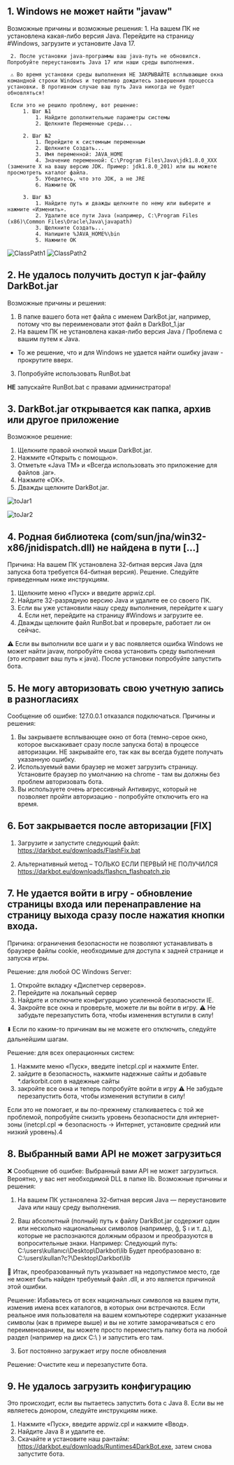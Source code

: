 ## 1. Windows не может найти "javaw"
Возможные причины и возможные решения:
     1. На вашем ПК не установлена какая-либо версия Java. Перейдите на страницу #Windows, загрузите и установите Java 17.

     2. После установки java-программы ваш java-путь не обновился. Попробуйте переустановить Java 17 или наши среды выполнения.

     ⚠️ Во время установки среды выполнения НЕ ЗАКРЫВАЙТЕ всплывающие окна командной строки Windows и терпеливо дождитесь завершения процесса установки. В противном случае ваш путь Java никогда не будет обновляться!

     Если это не решило проблему, вот решение:
         1. Шаг №1
             1. Найдите дополнительные параметры системы
             2. Щелкните Переменные среды...

         2. Шаг №2
             1. Перейдите к системным переменным
             2. Щелкните Создать...
             3. Имя переменной: JAVA_HOME
             4. Значение переменной: C:\Program Files\Java\jdk1.8.0_XXX (замените X на вашу версию JDK. Пример: jdk1.8.0_201) или вы можете просмотреть каталог файла.
             5. Убедитесь, что это JDK, а не JRE
             6. Нажмите ОК

         3. Шаг №3
             1. Найдите путь и дважды щелкните по нему или выберите и нажмите «Изменить».
             2. Удалите все пути Java (например, C:\Program Files (x86)\Common Files\Oracle\Java\javapath)
             3. Щелкните Создать...
             4. Напишите %JAVA_HOME%\bin
             5. Нажмите ОК

![ClassPath1](public/ClassPath1.png)
![ClassPath2](public/ClassPath2.png)

## 2. Не удалось получить доступ к jar-файлу DarkBot.jar

Возможные причины и решения:
1. В папке вашего бота нет файла с именем DarkBot.jar, например, потому что вы переименовали этот файл в DarkBot_1.jar
2. На вашем ПК не установлена какая-либо версия Java / Проблема с вашим путем к Java.
- То же решение, что и для Windows не удается найти ошибку javaw - прокрутите вверх.
3. Попробуйте использовать RunBot.bat

**НЕ** запускайте RunBot.bat с правами администратора!

## 3. DarkBot.jar открывается как папка, архив или другое приложение
Возможное решение:
1. Щелкните правой кнопкой мыши DarkBot.jar.
2. Нажмите «Открыть с помощью».
3. Отметьте «Java TM» и «Всегда использовать это приложение для файлов .jar».
4. Нажмите «ОК».
5. Дважды щелкните DarkBot.jar.

![toJar1](public/toJar1.png)

![toJar2](public/toJar2.png)

## 4. Родная библиотека (com/sun/jna/win32-x86/jnidispatch.dll) не найдена в пути [...]
Причина: На вашем ПК установлена 32-битная версия Java (для запуска бота требуется 64-битная версия).
Решение. Следуйте приведенным ниже инструкциям.
1. Щелкните меню «Пуск» и введите appwiz.cpl.
2. Найдите 32-разрядную версию Java и удалите ее со своего ПК.
3. Если вы уже установили нашу среду выполнения, перейдите к шагу 4. Если нет, перейдите на страницу #Windows и загрузите ее.
4. Дважды щелкните файл RunBot.bat и проверьте, работает ли он сейчас.

⚠️ Если вы выполнили все шаги и у вас появляется ошибка Windows не может найти javaw, попробуйте снова установить среду выполнения (это исправит ваш путь к java). После установки попробуйте запустить бота.

## 5. Не могу авторизовать свою учетную запись в разногласиях

Сообщение об ошибке: 127.0.0.1 отказался подключаться.
Причины и решения:
1. Вы закрываете всплывающее окно от бота (темно-серое окно, которое выскакивает сразу после запуска бота) в процессе авторизации. НЕ закрывайте его, так как вы всегда будете получать указанную ошибку.
2. Используемый вами браузер не может загрузить страницу. Установите браузер по умолчанию на chrome - там вы должны без проблем авторизовать бота.
3. Вы используете очень агрессивный Антивирус, который не позволяет пройти авторизацию - попробуйте отключить его на время.

## 6. Бот закрывается после авторизации [FIX]

1. Загрузите и запустите следующий файл:
https://darkbot.eu/downloads/FlashFix.bat

2. Альтернативный метод – ТОЛЬКО ЕСЛИ ПЕРВЫЙ НЕ ПОЛУЧИЛСЯ
https://darkbot.eu/downloads/flashcn_flashpatch.zip

## 7. Не удается войти в игру - обновление страницы входа или перенаправление на страницу выхода сразу после нажатия кнопки входа.

Причина: ограничения безопасности не позволяют устанавливать в браузере файлы cookie, необходимые для доступа к задней странице и запуска игры.

Решение: для любой ОС Windows Server:
  1. Откройте вкладку «Диспетчер серверов».
  2. Перейдите на локальный сервер
  3. Найдите и отключите конфигурацию усиленной безопасности IE.
  4. Закройте все окна и проверьте, можете ли вы войти в игру.
⚠️ Не забудьте перезапустить бота, чтобы изменения вступили в силу!

⬇️ Если по каким-то причинам вы не можете его отключить, следуйте дальнейшим шагам.

Решение: для всех операционных систем:
  1. Нажмите меню «Пуск», введите inetcpl.cpl и нажмите Enter.
  2. зайдите в безопасность, нажмите надежные сайты и добавьте *.darkorbit.com в надежные сайты
  3. закройте все окна и теперь попробуйте войти в игру
  ⚠️ Не забудьте перезапустить бота, чтобы изменения вступили в силу!

Если это не помогает, и вы по-прежнему сталкиваетесь с той же проблемой, попробуйте снизить уровень безопасности для интернет-зоны (inetcpl.cpl => безопасность -> Интернет, установите средний или низкий уровень).4

## 8. Выбранный вами API не может загрузиться

❌ Сообщение об ошибке: Выбранный вами API не может загрузиться. Вероятно, у вас нет необходимой DLL в папке lib.
Возможные причины и решения:

1. На вашем ПК установлена 32-битная версия Java — переустановите Java или нашу среду выполнения.

2. Ваш абсолютный (полный) путь к файлу DarkBot.jar содержит один или несколько национальных символов (например, ğ, Ş ı и т. д.), которые не распознаются должным образом и преобразуются в вопросительные знаки.
Например:
Следующий путь: C:\users\kullanıcı\Desktop\Darkbot\lib
Будет преобразовано в: C:\users\kullan?c?\Desktop\Darkbot\lib

🔹 Итак, преобразованный путь указывает на недопустимое место, где не может быть найден требуемый файл .dll, и это является причиной этой ошибки.

Решение: Избавьтесь от всех национальных символов на вашем пути, изменив имена всех каталогов, в которых они встречаются. Если реальное имя пользователя на вашем компьютере содержит указанные символы (как в примере выше) и вы не хотите заморачиваться с его переименованием, вы можете просто переместить папку бота на любой раздел (например на диск C:\ ) и запустить его там.
 
3. Бот постоянно загружает игру после обновления

Решение: Очистите кеш и перезапустите бота.

## 9. Не удалось загрузить конфигурацию

Это происходит, если вы пытаетесь запустить бота с Java 8. Если вы не являетесь донором, следуйте инструкциям ниже.

1. Нажмите «Пуск», введите appwiz.cpl и нажмите «Ввод».
2. Найдите Java 8 и удалите ее.
3. Скачайте и установите наш рантайм: https://darkbot.eu/downloads/Runtimes4DarkBot.exe, затем снова запустите бота.